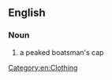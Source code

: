 ==English==

===Noun===
{{en-noun|head=[[Breton]] [[cap]]}}

# a peaked boatsman's cap

[[Category:en:Clothing]]
